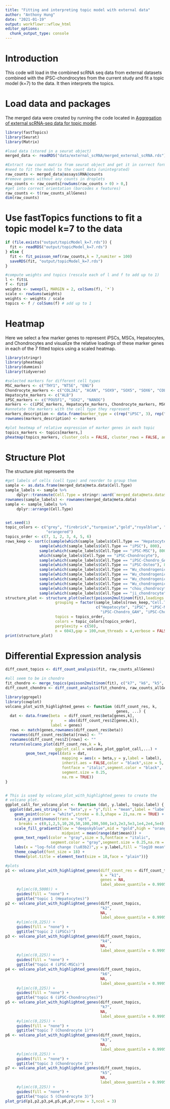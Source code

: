 ```yaml
---
title: "Fitting and interpreting topic model with external data"
author: "Anthony Hung"
date: "2021-01-19"
output: workflowr::wflow_html
editor_options:
  chunk_output_type: console
---
```


# Introduction

This code will load in the combined scRNA seq data from external datasets combined with the iPSC-chondrocytes from the current study and fit a topic model (k=7) to the data. It then interprets the topics.

# Load data and packages

The merged data were created by running the code located in [Aggregation of external scRNA-seq data for topic model](external_scRNA.html).

```r
library(fastTopics)
library(Seurat)
library(Matrix)

#load data (stored in a seurat object)
merged_data <- readRDS("data/external_scRNA/merged_external_scRNA.rds")

#Extract raw count matrix from seurat object and get it in correct format for fastTopics
#need to fit the model to the count data (unintegrated)
raw_counts <- merged_data@assays$RNA@counts
#remove genes without any counts in droplets
raw_counts <- raw_counts[rowSums(raw_counts > 0) > 0,] 
#get into correct orientation (barcodes x features)
raw_counts <- t(raw_counts_allGenes)
dim(raw_counts)
```

# Use fastTopics functions to fit a topic model k=7 to the data

```r
if (file.exists("output/topicModel_k=7.rds")) {
  fit <- readRDS("output/topicModel_k=7.rds")
} else {
  fit <- fit_poisson_nmf(raw_counts,k = 7,numiter = 100)
  saveRDS(fit, "output/topicModel_k=7.rds")
}

#compute weights and topics (rescale each of l and f to add up to 1)
l <- fit$L
f <- fit$F
weights <- sweep(l, MARGIN = 2, colSums(f), `*`)
scale <- rowSums(weights)
weights <- weights / scale
topics <- f / colSums(f) # add up to 1
```

# Heatmap

Here we select a few marker genes to represent iPSCs, MSCs, Hepatocytes, and Chondrocytes and visualize the relative loadings of these marker genes in each of the 7 fitted topics using a scaled heatmap.

```r
library(stringr)
library(pheatmap)
library(dummies)
library(tidyverse)

#selected markers for different cell types
MSC_markers <- c("THY1", "NT5E", "ENG")
Chondrocyte_markers <- c("COL2A1", "ACAN", "SOX9", "SOX5", "SOX6", "COL9A1")
Hepatocyte_markers <- c("ALB")
iPSC_markers <- c("POU5F1", "SOX2", "NANOG")
markers <- c(iPSC_markers, Hepatocyte_markers, Chondrocyte_markers, MSC_markers)
#annotate the markers with the cell type they represent
markers_description <- data.frame(marker_type = c(rep("iPSC", 3), rep("Hepatocyte", 1), rep("Chondrocyte", 6), rep("MSC", 3)))
rownames(markers_description) <- markers

#plot heatmap of relative expression of marker genes in each topic
topics_markers <- topics[markers,]
pheatmap(topics_markers, cluster_cols = FALSE, cluster_rows = FALSE, annotation_row = markers_description, scale = "row")
```

# Structure Plot

The structure plot represents the 

```r
#get labels of cells (cell type) and reorder to group them
sample <- as.data.frame(merged_data@meta.data$Cell.Type)
sample_labels <- sample %>% 
     dplyr::transmute(Cell.Type = stringr::word(`merged_data@meta.data$Cell.Type`, start = 1))
rownames(sample_labels) <- rownames(merged_data@meta.data)
sample <- sample_labels %>% 
     dplyr::arrange(Cell.Type)


set.seed(1)
topic_colors <- c("grey", "firebrick","turquoise","gold","royalblue", "salmon", "forestgreen", "black",
                  "orangered")
topics_order <- c(7, 1, 2, 3, 4, 5, 6)
rows_keep <- sort(c(sample(which(sample_labels$Cell.Type == "Hepatocyte"), 800),
               sample(which(sample_labels$Cell.Type == "iPSC"), 800),
               sample(which(sample_labels$Cell.Type == "iPSC-MSC"), 800),
               which(sample_labels$Cell.Type == "iPSC-Chondrocyte"),
               sample(which(sample_labels$Cell.Type == "iPSC-Chondro_GAH"), 800),
               sample(which(sample_labels$Cell.Type == "iPSC-Osteo"), 800),
               sample(which(sample_labels$Cell.Type == "Wu_chondrogenic_pellet_d7"), 800),
               sample(which(sample_labels$Cell.Type == "Wu_chondrogenic_pellet_d14"), 800),
               sample(which(sample_labels$Cell.Type == "Wu_chondrogenic_pellet_d28"), 800),
               sample(which(sample_labels$Cell.Type == "Wu_chondrogenic_pellet_d42"), 800),
               sample(which(sample_labels$Cell.Type == "chou_chondrocyte"), 800),
               sample(which(sample_labels$Cell.Type == "ji_chondrocyte"), 800)))
structure_plot <- structure_plot(select(poisson2multinom(fit),loadings = rows_keep),
                      grouping = factor(sample_labels[rows_keep,"Cell.Type"], 
                                        c("Hepatocyte", "iPSC", "iPSC-MSC", "iPSC-Osteo", 
                                          "iPSC-Chondro_GAH", "iPSC-Chondrocyte", "Wu_chondrogenic_pellet_d7", "Wu_chondrogenic_pellet_d14", "Wu_chondrogenic_pellet_d28", "Wu_chondrogenic_pellet_d42", "chou_chondrocyte", "ji_chondrocyte")),
                      topics = topics_order,
                      colors = topic_colors[topics_order],
                      perplexity = c(50),
                      n = 6043,gap = 100,num_threads = 4,verbose = FALSE)
print(structure_plot)
```

# Differential Expression analysis

```r
diff_count_topics <- diff_count_analysis(fit, raw_counts_allGenes)

#all seem to be in chondro
fit_chondro <- merge_topics(poisson2multinom(fit), c("k7", "k6", "k5", "k3"))
diff_count_chondro <- diff_count_analysis(fit_chondro, raw_counts_allGenes)
```

```r
library(ggrepel)
library(cowplot)
volcano_plot_with_highlighted_genes <- function (diff_count_res, k, 
                                                 genes, ...) {
  dat <- data.frame(beta  = diff_count_res$beta[genes,k],
                    y     = abs(diff_count_res$Z[genes,k]),
                    label = genes) 
  rows <- match(genes,rownames(diff_count_res$beta))
  rownames(diff_count_res$beta)[rows] <- ""
  rownames(diff_count_res$Z)[rows] <- ""
  return(volcano_plot(diff_count_res,k = k,
                      ggplot_call = volcano_plot_ggplot_call,...) +
         geom_text_repel(data = dat,
                         mapping = aes(x = beta,y = y,label = label),
                         inherit.aes = FALSE,color = "black",size = 5,
                         fontface = "italic",segment.color = "black",
                         segment.size = 0.25,
                         na.rm = TRUE))
}


# This is used by volcano_plot_with_highlighted_genes to create the
# volcano plot.
ggplot_call_for_volcano_plot <- function (dat, y.label, topic.label) {
  ggplot(dat,aes_string(x = "beta",y = "y",fill = "mean",label = "label")) +
    geom_point(color = "white",stroke = 0.3,shape = 21,na.rm = TRUE) +
    scale_y_continuous(trans = "sqrt",
      breaks = c(0,1,2,5,10,20,50,100,200,500,1e3,2e3,5e3,1e4,2e4,5e4)) +
    scale_fill_gradient2(low = "deepskyblue",mid = "gold",high = "orangered",
                         midpoint = mean(range(dat$mean))) +
    geom_text_repel(color = "gray",size = 5,fontface = "italic",
                    segment.color = "gray",segment.size = 0.25,na.rm = TRUE) +
    labs(x = "log-fold change (\u03b2)",y = y.label,fill = "log10 mean") +
    theme_cowplot(font_size = 18) +
    theme(plot.title = element_text(size = 18,face = "plain"))}

```

```r
#plots
p1 <- volcano_plot_with_highlighted_genes(diff_count_res = diff_count_topics,
                                          k = "k1",
                                          genes = NA,
                                          label_above_quantile = 0.9995) +
     #ylim(c(0,5000)) +
     guides(fill = "none") +
     ggtitle("topic 1 (Hepatocytes)")
p2 <- volcano_plot_with_highlighted_genes(diff_count_topics,
                                          "k2",
                                          NA,
                                          label_above_quantile = 0.9995) +
     #ylim(c(0,225)) +
     guides(fill = "none") +
     ggtitle("topic 2 (iPSCs)")
p3 <- volcano_plot_with_highlighted_genes(diff_count_topics,
                                          "k4",
                                          NA,
                                          label_above_quantile = 0.9995) +
     #ylim(c(0,225)) +
     guides(fill = "none") +
     ggtitle("topic 4 (iPSC-MSCs)")
p4 <- volcano_plot_with_highlighted_genes(diff_count_topics,
                                          "k6",
                                          NA,
                                          label_above_quantile = 0.9995) +
     #ylim(c(0,225)) +
     guides(fill = "none") +
     ggtitle("topic 6 (iPSC-Chondrocytes)")
p5 <- volcano_plot_with_highlighted_genes(diff_count_topics,
                                          "k7",
                                          NA,
                                          label_above_quantile = 0.9995) +
     #ylim(c(0,225)) +
     guides(fill = "none") +
     ggtitle("topic 7 (Chondrocyte 1)")
p6 <- volcano_plot_with_highlighted_genes(diff_count_topics,
                                          "k3",
                                          NA,
                                          label_above_quantile = 0.9995) +
     #ylim(c(0,225)) +
     guides(fill = "none") +
     ggtitle("topic 3 (Chondrocyte 2)")
p7 <- volcano_plot_with_highlighted_genes(diff_count_topics,
                                          "k5",
                                          NA,
                                          label_above_quantile = 0.9995) +
     #ylim(c(0,225)) +
     guides(fill = "none") +
     ggtitle("topic 5 (Chondrocyte 3)")
plot_grid(p1,p2,p3,p4,p5,p6,p7,nrow = 3,ncol = 3)

```

